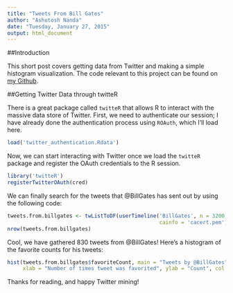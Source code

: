 ---
title: "Tweets From Bill Gates"
author: "Ashutosh Nanda"
date: "Tuesday, January 27, 2015"
output: html_document
---

##Introduction

This short post covers getting data from Twitter and making a simple histogram visualization. The code relevant to this project can be found on [my Github](https://github.com/ashutoshnanda/tweetsfrombillgates).

##Getting Twitter Data through twitteR

There is a great package called `twitteR` that allows R to interact with the massive data store of Twitter. First, we need to authenticate our session; I have already done the authentication process using `ROAuth`, which I'll load here.

```{r load-authentication}
load('twitter_authentication.Rdata')
```

Now, we can start interacting with Twitter once we load the `twitteR` package and register the OAuth credentials to the R session.

```{r load-register-twitter, message = FALSE, warning = FALSE}
library('twitteR')
registerTwitterOAuth(cred)
```

We can finally search for the tweets that @BillGates has sent out by using the following code:

```{r get-tweets}
tweets.from.billgates <- twListToDF(userTimeline('BillGates', n = 3200, 
                                                 cainfo = 'cacert.pem'))
nrow(tweets.from.billgates)
```
 
Cool, we have gathered 830 tweets from @BillGates! Here's a histogram of the favorite counts for his tweets:

```{r favorite-count-hist}
hist(tweets.from.billgates$favoriteCount, main = "Tweets by @BillGates", breaks = 25,
     xlab = "Number of times tweet was favorited", ylab = "Count", col = "black")
```

Thanks for reading, and happy Twitter mining!
